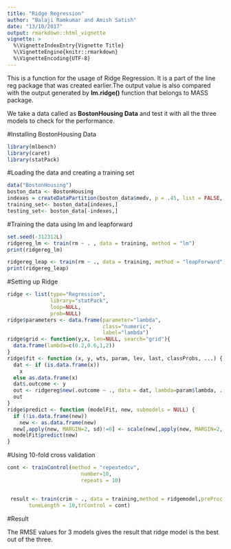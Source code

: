 ```yaml
---
title: "Ridge Regression"
author: "Balaji Ramkumar and Amish Satish"
date: "13/10/2017"
output: rmarkdown::html_vignette
vignette: >
  %\VignetteIndexEntry{Vignette Title}
  %\VignetteEngine{knitr::rmarkdown}
  %\VignetteEncoding{UTF-8}
---
```


This is a function for the usage of Ridge Regression. It is a part of the line reg package that was created earlier.The output value is also compared with the output generated by **lm.ridge()** function that belongs to MASS package.

We take a data called as **BostonHousing Data** and test it with all the three models to check for the performance.

#Installing BostonHousing Data
```r
library(mlbench)
library(caret)
library(statPack)
```

#Loading the data and creating a training set
```r
data("BostonHousing") 
boston_data <- BostonHousing 
indexes = createDataPartition(boston_data$medv, p = .45, list = FALSE, times = 1)
training_set<- boston_data[indexes,] 
testing_set<- boston_data[-indexes,]  
```

#Training the data using lm and leapforward
```r
set.seed(-312312L)
ridgereg_lm <- train(rm ~ . , data = training, method = "lm")
print(ridgereg_lm)

ridgereg_leap <- train(rm ~ ., data = training, method = "leapForward")
print(ridgereg_leap)
```

#Setting up Ridge
```r
ridge <- list(type="Regression", 
              library="statPack",
              loop=NULL,
              prob=NULL)
ridge$parameters <- data.frame(parameter="lambda",
                               class="numeric",
                               label="lambda")
ridge$grid <- function(y,x, len=NULL, search="grid"){
  data.frame(lambda=c(0.2,0.6,1,2))
}
ridge$fit <- function (x, y, wts, param, lev, last, classProbs, ...) {
  dat <- if (is.data.frame(x)) 
    x
  else as.data.frame(x)
  dat$.outcome <- y
  out <- ridgereg$new(.outcome ~ ., data = dat, lambda=param$lambda, ...)
  out
}
ridge$predict <- function (modelFit, new, submodels = NULL) {
  if (!is.data.frame(new)) 
    new <- as.data.frame(new)
  new[,apply(new, MARGIN=2, sd)!=0] <- scale(new[,apply(new, MARGIN=2, sd)!=0])
  modelFit$predict(new)
}
```

#Using 10-fold cross validation
```r
cont <- trainControl(method = "repeatedcv",
                        number=10,
                        repeats = 10)


 result <- train(crim ~ ., data = training,method = ridgemodel,preProc = c("scale","center"),
       tuneLength = 10,trControl = cont)
```

#Result

The RMSE values for 3 models gives the result that ridge model is the best out of the three.
